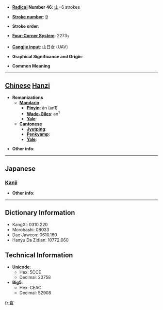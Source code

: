 * '''[[Wiktionary:Chinese radical index| Radical]] Number 46''': [[Wiktionary:Chinese radical index 山|山]]+6 strokes

* '''[[Wiktionary:Chinese total strokes index|Stroke number]]''': [[Wiktionary:Chinese total strokes index 9|9]]

* '''Stroke order''': 

* '''[[Wiktionary:Chinese four corner index|Four-Corner System]]''': 2273<sub>7</sub>

* '''[[Wiktionary:Chinese Cangjie index|Cangjie input]]''': 山日女 (UAV)

* '''Graphical Significance and Origin''': 

* '''Common Meaning'''

----

== [[Chinese]] [[Hanzi]] ==

* '''Romanizations'''
** '''[[Mandarin]]'''
*** '''[[Pinyin]]''': ān (an1)
*** '''[[Wade-Giles]]''': an<sup>1</sup>
*** '''[[Yale]]''': 
** '''[[Cantonese]]'''
*** '''[[Jyutping]]''':
*** '''[[Penkyamp]]''': 
*** '''[[Yale]]''': 

* '''Other info''': 

----

==Japanese==
===[[Kanji]]===
{{kanji|on readings=[[ごん]] (gon)
|kun readings=
}}

* '''Other info''':  

----

== Dictionary Information ==

* KangXi: 0310.220
* Morohashi: 08033
* Dae Jaweon: 0610.160
* Hanyu Da Zidian: 10772.060

== Technical Information ==

* '''Unicode''':
** Hex: 5CCE
** Decimal: 23758
* '''Big5''':
** Hex: CEAC
** Decimal: 52908

[[fr:峎]]